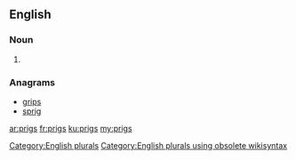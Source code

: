 ==English==

===Noun===
{{head|en}}

# {{plural of|prig}}

===Anagrams===
* [[grips#English|grips]]
* [[sprig#English|sprig]]

[[Category:English plurals]][[Category:English plurals using obsolete wikisyntax]]

[[ar:prigs]]
[[fr:prigs]]
[[ku:prigs]]
[[my:prigs]]